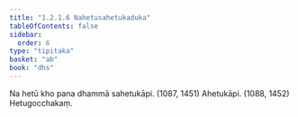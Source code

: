 ```yaml
---
title: "1.2.1.6 Nahetusahetukaduka"
tableOfContents: false
sidebar:
  order: 6
type: "tipitaka"
basket: "ab"
book: "dhs"
---
```



<DynamicBreadcrumb />

<Division number="28" book="dhs">

<Paragraph number="79" book="dhs">
Na hetū kho pana dhammā sahetukāpi. (<Emphasis>1087, 1451</Emphasis>)
</Paragraph>

<Paragraph number="80" book="dhs">
Ahetukāpi. (<Emphasis>1088, 1452</Emphasis>)

</Paragraph>
</Division>

<Paragraph number="81" type="center" book="dhs">
Hetugocchakaṃ.
</Paragraph>